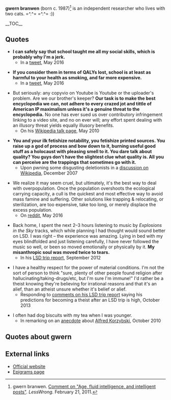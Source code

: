 '''gwern branwen''' (born c. 1987)<ref>gwern branwen. [http://lesswrong.com/lw/4gi/age_fluid_intelligence_and_intelligent_posts/3l4b Comment on "Age, fluid intelligence, and intelligent posts"]. ''LessWrong''. February 21, 2011.</ref> is an independent researcher who lives with two cats. =^.^= =^.^= :))

__TOC__

==Quotes==

* '''I can safely say that school taught me all my social skills, which is probably why I'm a jerk.'''
** In a [https://twitter.com/gwern/status/727905632746090496 tweet], May 2016

* '''If you consider them in terms of QALYs lost, school is at least as harmful to your health as smoking, and far more expensive.'''
** In a [https://twitter.com/gwern/status/727643389542473728 tweet], May 2016

* But seriously: any copyvio on Youtube is Youtube or the uploader's problem. Are we our brother's keeper? '''Our task is to make the best encyclopedia we can, not adhere to every crazed jot and tittle of American IP maximalism unless it's a genuine threat to the encyclopedia.''' No one has ever sued us over contributory infringement linking to a video site, and no on ever will; any effort spent dealing with an illusory threat yields equally illusory benefits.
** On his [https://en.wikipedia.org/w/index.php?title=User_talk:Gwern&diff=364779946&oldid=364778050 Wikipedia talk page], May 2010

* '''You and your ilk fetishize notability, you fetishize printed sources. You raise up a god of process and bow down to it, burning useful good stuff as a holocaust with pleasing smell to it. You dare talk about quality? You guys don't have the slightest clue what quality is. All you can perceive are the trappings that sometimes go with it.'''
** Upon pwning some disgusting deletionists in a [https://en.wikipedia.org/wiki/Wikipedia_talk:Television_episodes/Archive_3#Is_there_any_actual_consensus_for_this_guideline_at_all.3F discussion on Wikipedia], December 2007

* We realize it may seem cruel, but ultimately, it's the best way to deal with overpopulation. Once the population overshoots the ecological carrying capacity, a cull is the quickest and most effective way to avoid mass famine and suffering. Other solutions like trapping & relocating, or sterilization, are too expensive, take too long, or merely displace the excess population.
** On [https://www.reddit.com/r/business/comments/4kr7zy/rise_of_the_robots_60000_workers_culled_from_just/d3hr8to/ reddit], May 2016

* Back home, I spent the next 2&ndash;3 hours listening to music by ''Explosions in the Sky'' tracks, which while planning I had thought would sound better on LSD. I was right&nbsp;&ndash; the experience was amazing. Lying in bed with my eyes blindfolded and just listening carefully, I have never followed the music so well, or been so moved emotionally or physically by it. '''My misanthropic soul was moved twice to tears.'''
** In his [https://www.gwern.net/LSD%20microdosing#trip-report LSD trip report], September 2012

* I have a healthy respect for the power of material conditions. I'm not the sort of person to think "sure, plenty of other people found religion after hallucinating/taking-drugs/etc, but I'm sure I'm immune!" I'd rather be a theist knowing they're believing for irrational reasons and that it's an alief, than an atheist unsure whether it's belief or alief.
** Responding to [https://www.gwern.net/LSD%20microdosing#comments comments on his LSD trip report] saying his predictions for becoming a theist after an LSD trip is high, October 2013

* I often had dog biscuits with my tea when I was younger.
** In remarking on an [http://lesswrong.com/lw/2t0/rationality_quotes_october_2010/2r0o anecdote] about [[wikipedia:Alfred Korzybski|Alfred Korzybski]], October 2010

==Quotes about gwern==

==External links==

* [https://www.gwern.net/ Official website]
* [https://www.gwern.net/Epigrams Epigrams page]
